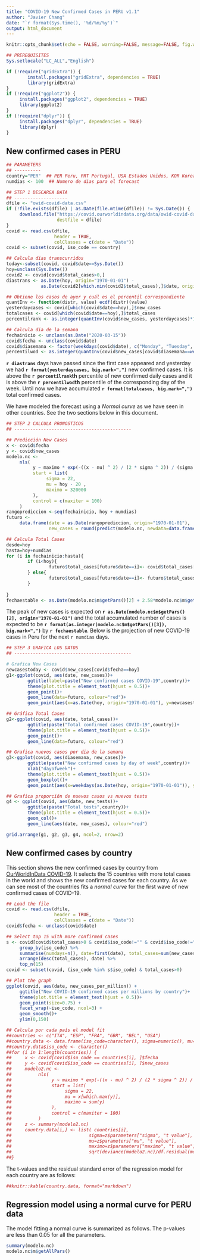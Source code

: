 ```yaml
---
title: "COVID-19 New Confirmed Cases in PERU v1.1"
author: "Javier Chang"
date: "`r format(Sys.time(), '%d/%m/%y')`"
output: html_document
---
```


```r
knitr::opts_chunk$set(echo = FALSE, warning=FALSE, message=FALSE, fig.width=12, fig.height=8)

## PREREQUISITES 
Sys.setlocale("LC_ALL","English")

if (!require("gridExtra")) {
        install.packages("gridExtra", dependencies = TRUE)
        library(gridExtra)
}
if (!require("ggplot2")) {
     install.packages("ggplot2", dependencies = TRUE)
     library(ggplot2)
}
if (!require("dplyr")) {
     install.packages("dplyr", dependencies = TRUE)
     library(dplyr)
}
```


## New confirmed cases in PERU

```r

## PARAMETERS
## ----------
country="PER"  ## PER Peru, PRT Portugal, USA Estados Unidos, KOR Korea, CHN China
numdias <- 100  ## Numero de dias para el forecast

## STEP 1 DESCARGA DATA
## --------------------
dfile <- "owid-covid-data.csv"
if (!file.exists(dfile) | as.Date(file.mtime(dfile)) != Sys.Date()) {
     download.file("https://covid.ourworldindata.org/data/owid-covid-data.csv",
                   destfile = dfile)
}
covid <- read.csv(dfile,
                  header = TRUE,
                  colClasses = c(date = "Date"))
covid <- subset(covid, iso_code == country)

## Calcula dias transcurridos
today<-subset(covid, covid$date==Sys.Date())
hoy=unclass(Sys.Date())
covid2 <- covid[covid$total_cases>0,]
diastrans <- as.Date(hoy, origin="1970-01-01") - 
             as.Date(covid2[which.min(covid2$total_cases),]$date, origin="1970-01-01")

## Obtiene los casos de ayer y cuál es el percentil correspondiente
quantInv <- function(distr, value) ecdf(distr)(value)
yesterdaycases <- covid[which(covid$date==hoy),]$new_cases
totalcases <- covid[which(covid$date==hoy),]$total_cases
percentilrank <- as.integer(quantInv(covid$new_cases, yesterdaycases)*100)

## Calcula dia de la semana
fechainicio <- unclass(as.Date("2020-03-15"))
covid$fecha <- unclass(covid$date)
covid$diasemana <- factor(weekdays(covid$date), c("Monday", "Tuesday", "Wednesday", "Thursday", "Friday", "Saturday", "Sunday"), ordered=TRUE)
percentilwod <- as.integer(quantInv(covid$new_cases[covid$diasemana==weekdays(as.Date(hoy, origin="1970-01-01"))], yesterdaycases)*100)
```

**`r diastrans`** days have passed since the first case appeared and yesterday we had **`r format(yesterdaycases, big.mark=",")`** new confirmed cases. It is above the **`r percentilrank`th** percentile of new confirmed daily cases and it is above the **`r percentilwod`th** percentile of the corresponding day of the week. Until now we have accumulated **`r format(totalcases, big.mark=",")`** total confirmed cases.

We have modeled the forecast using a *Normal curve* as we have seen in other countries. See the two sections below in this document.

```r

## STEP 2 CALCULA PRONOSTICOS
## --------------------------------------------

## Predicción New Cases
x <- covid$fecha
y <- covid$new_cases
modelo.nc <-
     nls(
          y ~ maximo * exp(-((x - mu) ^ 2) / (2 * sigma ^ 2)) / (sigma * sqrt(2 * pi)),
          start = list(
               sigma = 22,
               mu = hoy - 20 ,
               maximo = 320000
          ),
          control = c(maxiter = 100)
     )
rangoprediccion <-seq(fechainicio, hoy + numdias)
futuro <-
     data.frame(date = as.Date(rangoprediccion, origin="1970-01-01"), 
                new_cases = round(predict(modelo.nc, newdata=data.frame(x=rangoprediccion))))

## Calcula Total Cases
desde=hoy
hasta=hoy+numdias
for (i in fechainicio:hasta){
        if (i<hoy){
                futuro$total_cases[futuro$date==i]<- covid$total_cases[covid$date==i]
        } else{
                futuro$total_cases[futuro$date==i]<- futuro$total_cases[futuro$date==i-1] + futuro$new_cases[futuro$date==i]
        }
     
}
fechaestable <- as.Date(modelo.nc$m$getPars()[2] + 2.58*modelo.nc$m$getPars()[1], origin="1970-01-01")
```

The peak of new cases is expected on **`r as.Date(modelo.nc$m$getPars()[2], origin="1970-01-01")`** and the total accumulated number of cases is expected to be **`r format(as.integer(modelo.nc$m$getPars()[3]), big.mark=",")`** by 
**`r fechaestable`**. Below is the projection of new COVID-19 cases in Peru for the next `r numdias` days.

```r


## STEP 3 GRAFICA LOS DATOS
## --------------------------------------------

# Grafica New Cases
newcasestoday <- covid$new_cases[covid$fecha==hoy]
g1<-ggplot(covid, aes(date, new_cases))+
        ggtitle(label=paste("New confirmed cases COVID-19",country))+
        theme(plot.title = element_text(hjust = 0.5))+
        geom_point()+
        geom_line(data=futuro, colour="red")+
        geom_point(aes(x=as.Date(hoy, origin="1970-01-01"), y=newcasestoday), colour="red", size=2)

## Gráfica Total Cases
g2<-ggplot(covid, aes(date, total_cases))+
        ggtitle(paste("Total confirmed cases COVID-19",country))+
        theme(plot.title = element_text(hjust = 0.5))+
        geom_point()+
        geom_line(data=futuro, colour="red")

## Grafica nuevos casos por dia de la semana
g3<-ggplot(covid, aes(diasemana, new_cases))+
        ggtitle(paste("New confirmed cases by day of week",country))+
        xlab("dayofweek")+
        theme(plot.title = element_text(hjust = 0.5))+
        geom_boxplot()+
        geom_point(aes(x=weekdays(as.Date(hoy, origin="1970-01-01")), y=newcasestoday), colour="red", size=2)

## Grafica proporción de nuevos casos vs nuevos tests
g4 <- ggplot(covid, aes(date, new_tests))+
        ggtitle(paste("Total tests",country))+
        theme(plot.title = element_text(hjust = 0.5))+
        geom_col()+
        geom_line(aes(date, new_cases), colour="red")

grid.arrange(g1, g2, g3, g4, ncol=2, nrow=2)
```

## New confirmed cases by country

This section shows the new confirmed cases by country from [OurWorldInData COVID-19](https://covid.ourworldindata.org/data/owid-covid-data.csv"). It selects the 15 countries with more total cases in the world and shows the new confirmed cases for each country. As we can see most of the countries fits a *normal curve* for the first wave of new confirmed cases of COVID-19.


```r

## Load the file
covid <- read.csv(dfile,
                  header = TRUE,
                  colClasses = c(date = "Date"))
covid$fecha <- unclass(covid$date)

## Select top 15 with more confirmed cases
s <- covid[covid$total_cases>0 & covid$iso_code!="" & covid$iso_code!="OWID_WRL",] %>%
     group_by(iso_code) %>%
     summarise(numdays=n(), date=first(date), total_cases=sum(new_cases)) %>%
     arrange(desc(total_cases), date) %>%
     top_n(15)
covid <- subset(covid, (iso_code %in% s$iso_code) & total_cases>0)

## Plot the graph
ggplot(covid, aes(date, new_cases_per_million)) +
     ggtitle("New COVID-19 confirmed cases per millions by country")+
     theme(plot.title = element_text(hjust = 0.5))+
     geom_point(size=0.75) + 
     facet_wrap(~iso_code, ncol=3) +
     geom_smooth()+
     ylim(0,150)

## Calcula por cada país el model fit
##countries <- c("ITA", "ESP", "FRA", "GBR", "BEL", "USA")
##country.data <- data.frame(iso_code=character(), sigma=numeric(), mu=numeric(), ##maximo=numeric(), res.std.err=numeric())
##country.data$iso_code <- character()
##for (i in 1:length(countries)) {
##     x <- covid[covid$iso_code == countries[i], ]$fecha
##     y <- covid[covid$iso_code == countries[i], ]$new_cases
##     modelo2.nc <-
##          nls(
##               y ~ maximo * exp(-((x - mu) ^ 2) / (2 * sigma ^ 2)) / (sigma * sqrt(2 * pi)),
##               start = list(
##                    sigma = 22,
##                    mu = x[which.max(y)],
##                    maximo = sum(y)
##               ),
##               control = c(maxiter = 100)
##          )
##     z <- summary(modelo2.nc)
##     country.data[i,] <- list( countries[i],
##                             sigma=z$parameters["sigma", "t value"],
##                             mu=z$parameters["mu", "t value"],
##                             maximo=z$parameters["maximo", "t value"],
##                             sqrt(deviance(modelo2.nc)/df.residual(modelo2.nc)))
##}
```

The t-values and the residual standard error of the regression model for each country are as follows:

```r
##knitr::kable(country.data, format="markdown")
```


## Regression model using a **normal curve** for PERU data

The model fitting a normal curve is summarized as follows. The p-values are less than 0.05 for all the parameters.

```r
summary(modelo.nc)
modelo.nc$m$getAllPars()
```

